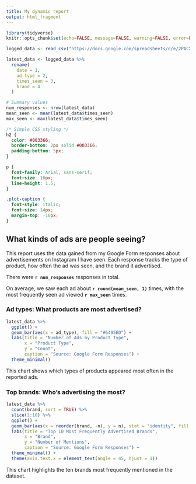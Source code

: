 ```yaml
---
title: My dynamic report
output: html_fragment
---
```


```r
library(tidyverse)
knitr::opts_chunk$set(echo=FALSE, message=FALSE, warning=FALSE, error=FALSE)

logged_data <- read_csv("https://docs.google.com/spreadsheets/d/e/2PACX-1vSRjz0YGckkevoZyIPk5hvMtdQgQo3CvDLjm7PN4mZTiTBr25JHKWbcN4o33ZJZb4MPeHOzl4qzwje0/pub?output=csv")

latest_data <- logged_data %>% 
  rename(
    date = 1,
    ad_type = 2,
    times_seen = 3,
    brand = 4
  )

# Summary values
num_responses <- nrow(latest_data)
mean_seen <- mean(latest_data$times_seen)
max_seen <- max(latest_data$times_seen)
```

```css
/* Simple CSS styling */
h2 {
  color: #003366;
  border-bottom: 2px solid #003366;
  padding-bottom: 5px;
}

p {
  font-family: Arial, sans-serif;
  font-size: 16px;
  line-height: 1.5;
}

.plot-caption {
  font-style: italic;
  font-size: 14px;
  margin-top: -10px;
}
```

## What kinds of ads are people seeing?

This report uses the data gained from my Google Form responses about advertisements on Instagram I have seen. Each response tracks the type of product, how often the ad was seen, and the brand it advertised.

There were  **`r num_responses`** responses in total.

On average, we saw each ad about **`r round(mean_seen, 1)`** times, with the most frequently seen ad viewed **`r max_seen`** times.

### Ad types: What products are most advertised?

```r
latest_data %>%
  ggplot() +
  geom_bar(aes(x = ad_type), fill = "#6495ED") +
  labs(title = "Number of Ads by Product Type",
       x = "Product Type",
       y = "Count",
       caption = "Source: Google Form Responses") +
  theme_minimal()
```

<p class="plot-caption">This chart shows which types of products appeared most often in the reported ads.</p>

### Top brands: Who's advertising the most?

```r
latest_data %>%
  count(brand, sort = TRUE) %>%
  slice(1:10) %>%
  ggplot() +
  geom_bar(aes(x = reorder(brand, -n), y = n), stat = "identity", fill = "#FFA07A") +
  labs(title = "Top 10 Most Frequently Advertised Brands",
       x = "Brand",
       y = "Number of Mentions",
       caption = "Source: Google Form Responses") +
  theme_minimal() +
  theme(axis.text.x = element_text(angle = 45, hjust = 1))
```

<p class="plot-caption">This chart highlights the ten brands most frequently mentioned in the dataset.</p>
